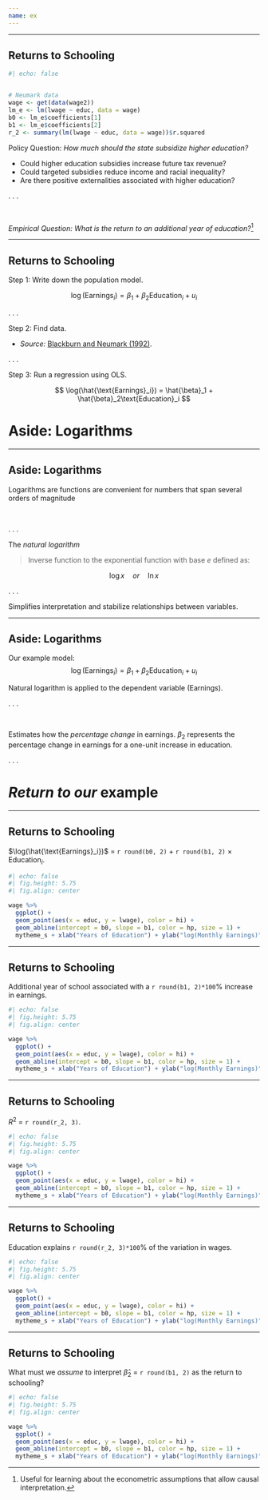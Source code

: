 ```yaml
---
name: ex
---
```


---

## Returns to Schooling

```r
#| echo: false


# Neumark data
wage <- get(data(wage2))
lm_e <- lm(lwage ~ educ, data = wage)
b0 <- lm_e$coefficients[1]
b1 <- lm_e$coefficients[2]
r_2 <- summary(lm(lwage ~ educ, data = wage))$r.squared
```

[Policy Question:]{.note} _How much should the state subsidize higher education?_

- Could higher education subsidies increase future tax revenue?
- Could targeted subsidies reduce income and racial inequality?
- Are there positive externalities associated with higher education? 

. . .

<br>

[_Empirical Question:_]{.note} _What is the return to an additional year of education?_^[Useful for learning about the econometric assumptions that allow causal interpretation.]

---

## Returns to Schooling

[Step 1:]{.note} Write down the population model.

$$
\log(\text{Earnings}_i) = \beta_1 + \beta_2\text{Education}_i + u_i
$$

. . .

[Step 2:]{.note} Find data.

- *Source:* [Blackburn and Neumark (1992)](https://econpapers.repec.org/article/oupqjecon/v_3a107_3ay_3a1992_3ai_3a4_3ap_3a1421-1436..htm).

. . .

[Step 3:]{.note} Run a regression using OLS.

$$
\log(\hat{\text{Earnings}_i}) = \hat{\beta}_1 + \hat{\beta}_2\text{Education}_i
$$

# [Aside:]{.note} Logarithms

---

## [Aside:]{.note} Logarithms

[Logarithms]{.note} are functions are convenient for numbers that span several orders of magnitude

<br>

. . .

The [*natural logarithm*]{.note}

> Inverse function to the exponential function with base $e$ defined as:

$$
\log{x} \quad \textit{or} \quad \ln{x}
$$

. . .

Simplifies interpretation and stabilize relationships between variables.

---

## [Aside:]{.note} Logarithms

Our example model: $$\log(\text{Earnings}_i) = \beta_1 + \beta_2\text{Education}_i + u_i$$

[Natural logarithm]{.note} is applied to the dependent variable (Earnings).

. . .

<br>

Estimates how the *percentage change* in earnings. [$\beta_2$ represents the percentage change in earnings for a one-unit increase in education.]{.fragment}

. . .

# [_Return to our_]{.note} [example]{.ex} {data-visibility="uncounted"}

---

## Returns to Schooling

$\log(\hat{\text{Earnings}_i})$ $=$ [`r round(b0, 2)`]{.hp} $+$ [`r round(b1, 2)`]{.hp} $\times$ $\text{Education}_i$.

```r
#| echo: false
#| fig.height: 5.75
#| fig.align: center

wage %>% 
  ggplot() +
  geom_point(aes(x = educ, y = lwage), color = hi) +
  geom_abline(intercept = b0, slope = b1, color = hp, size = 1) +
  mytheme_s + xlab("Years of Education") + ylab("log(Monthly Earnings)")
```

---

## Returns to Schooling

Additional year of school associated with a [`r round(b1, 2)*100`%]{.hp} increase in earnings. 

```r
#| echo: false
#| fig.height: 5.75
#| fig.align: center

wage %>% 
  ggplot() +
  geom_point(aes(x = educ, y = lwage), color = hi) +
  geom_abline(intercept = b0, slope = b1, color = hp, size = 1) +
  mytheme_s + xlab("Years of Education") + ylab("log(Monthly Earnings)")
```

---

## Returns to Schooling

$R^2$ $=$ [`r round(r_2, 3)`]{.hp}. 

```r
#| echo: false
#| fig.height: 5.75
#| fig.align: center

wage %>% 
  ggplot() +
  geom_point(aes(x = educ, y = lwage), color = hi) +
  geom_abline(intercept = b0, slope = b1, color = hp, size = 1) +
  mytheme_s + xlab("Years of Education") + ylab("log(Monthly Earnings)")
```

---

## Returns to Schooling

Education explains [`r round(r_2, 3)*100`%]{.hp} of the variation in wages. 

```r
#| echo: false
#| fig.height: 5.75
#| fig.align: center

wage %>% 
  ggplot() +
  geom_point(aes(x = educ, y = lwage), color = hi) +
  geom_abline(intercept = b0, slope = b1, color = hp, size = 1) +
  mytheme_s + xlab("Years of Education") + ylab("log(Monthly Earnings)")
```

---

## Returns to Schooling

What must we [_assume_]{.hi} to interpret $\hat{\beta}_2$ $=$ [`r round(b1, 2)`]{.hp} as the return to schooling?

```r
#| echo: false
#| fig.height: 5.75
#| fig.align: center

wage %>% 
  ggplot() +
  geom_point(aes(x = educ, y = lwage), color = hi) +
  geom_abline(intercept = b0, slope = b1, color = hp, size = 1) +
  mytheme_s + xlab("Years of Education") + ylab("log(Monthly Earnings)")
```

